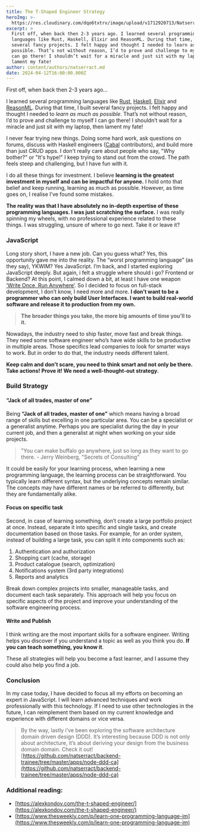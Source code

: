 ```yaml
---
title: The T-Shaped Engineer Strategy
heroImg: >-
  https://res.cloudinary.com/dqo6txtrv/image/upload/v1712920713/Natserract%20Blog/Screen_Shot_2024-04-12_at_19.17.39_nphq3n.png
excerpt: >
  First off, when back then 2-3 years ago. I learned several programming
  languages like Rust, Haskell, Elixir and ReasonML. During that time, I built
  several fancy projects. I felt happy and thought I needed to learn as much as
  possible. That’s not without reason, I’d to prove and challenge to myself I
  can go there! I shouldn’t wait for a miracle and just sit with my laptop, then
  lament my fate!
author: content/authors/natserract.md
date: 2024-04-12T16:00:00.000Z
---
```


First off, when back then 2-3 years ago...

I learned several programming languages like [Rust](https://www.rust-lang.org/), [Haskell](https://www.haskell.org/), [Elixir](https://elixir-lang.org/) and [ReasonML](https://reasonml.github.io/). During that time, I built several fancy projects. I felt happy and thought I needed to *learn as much as possible*. That’s not without reason, I’d to prove and challenge to myself I can go there! I shouldn’t wait for a miracle and just sit with my laptop, then lament my fate!

I never fear trying new things. Doing some hard work, ask questions on forums, discuss with Haskell engineers ([Cabal](https://github.com/haskell/cabal) contributors), and build more than just CRUD apps. I don't really care about people who say, "Why bother?" or "It's hype!" I keep trying to stand out from the crowd. The path feels steep and challenging, but I have fun with it.

I do all these things for investment. I believe **learning is the greatest investment in myself and can be impactful for anyone.** I hold onto that belief and keep running, learning as much as possible. However, as time goes on, I realise I’ve found some mistakes.

**The reality was that I have absolutely no in-depth expertise of these programming languages. I was just scratching the surface.** I was really spinning my wheels, with no professional experience related to these things. I was struggling, unsure of where to go next. Take it or leave it?

### JavaScript

Long story short, I have a new job. Can you guess what? Yes, this opportunity gave me into the reality. The “worst programming language” (as they say), YKWIM? Yes JavaScript. I’m back, and I started exploring JavaScript deeply. But again, i felt a struggle where should i go? Frontend or Backend? At this point, I calmed down a bit, at least I have one weapon [‘Write Once, Run Anywhere’](https://en.wikipedia.org/wiki/Write_once,_run_anywhere). So I decided to focus on full-stack development, I don’t know, I need more and more. **I don’t want to be a programmer who can only build User Interfaces. I want to build real-world software and release it to production from my own.**

> **The broader things you take, the more big amounts of time you’ll to it.**

Nowadays, the industry need to ship faster, move fast and break things. They need some software engineer who’s have wide skills to be productive in multiple areas. Those specifics lead companies to look for smarter ways to work. But in order to do that, the industry needs different talent.

**Keep calm and don’t scare, you need to think smart and not only be there. Take actions! Prove it! We need a well-thought-out strategy.**

### Build Strategy

#### “Jack of all trades, master of one”

Being **“Jack of all trades, master of one”** which means having a broad range of skills but excelling in one particular area. You can be a specialist or a generalist anytime. Perhaps you are specialist during the day in your current job, and then a generalist at night when working on your side projects.

> "You can make buffalo go anywhere, just so long as they want to go there. - Jerry Weinberg, "Secrets of Consulting"

It could be easily for your learning process, when learning a new programming language, the learning process can be straightforward. You typically learn different syntax, but the underlying concepts remain similar. The concepts may have different names or be referred to differently, but they are fundamentally alike.

#### Focus on specific task

Second, in case of learning something, don’t create a large portfolio project at once. Instead, separate it into specific and single tasks, and create documentation based on those tasks. For example, for an order system, instead of building a large task, you can split it into components such as:

1. Authentication and authorization
2. Shopping cart (cache, storage)
3. Product catalogue (search, optimization)
4. Notifications system (3rd party integrations)
5. Reports and analytics

Break down complex projects into smaller, manageable tasks, and document each task separately. This approach will help you focus on specific aspects of the project and improve your understanding of the software engineering process.

#### Write and Publish

I think writing are the most important skills for a software engineer. Writing helps you discover if you understand a topic as well as you think you do. **If you can teach something, you know it**. 

These all strategies will help you become a fast learner, and I assume they could also help you find a job.

### Conclusion

In my case today, I have decided to focus all my efforts on becoming an expert in JavaScript. I will learn advanced techniques and work professionally with this technology. If I need to use other technologies in the future, I can reimplement them based on my current knowledge and experience with different domains or vice versa.

> By the way, lastly i’ve been exploring the software architecture domain driven design (DDD). It’s interesting because DDD is not only about architecture, it’s about deriving your design from the business domain domain. Check it out! [https://github.com/natserract/backend-trainee/tree/master/apps/node-ddd-ca](https://github.com/natserract/backend-trainee/tree/master/apps/node-ddd-ca)

### Additional reading:

* [https://alexkondov.com/the-t-shaped-engineer/](https://alexkondov.com/the-t-shaped-engineer/)
* [https://www.thesweekly.com/p/learn-one-programming-language-im](https://www.thesweekly.com/p/learn-one-programming-language-im)
